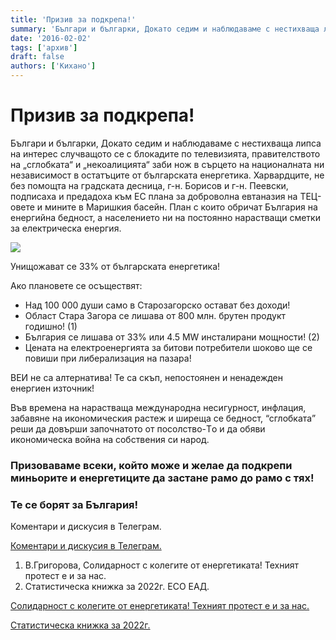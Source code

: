 ```yaml
---
title: 'Призив за подкрепа!'
summary: 'Българи и българки, Докато седим и наблюдаваме с нестихваща липса на интерес случващото се с блокадите по телевизията, правителството на „сглобката“ и...'
date: '2016-02-02'
tags: ['архив']
draft: false
authors: ['Кихано']
---
```


# Призив за подкрепа!

Българи и българки,
Докато седим и наблюдаваме с нестихваща липса на интерес случващото се с блокадите по телевизията, правителството на „сглобката“ и „некоалицията“ заби нож в сърцето на националната ни независимост в остатъците от българската енергетика. Харвардците, не без помощта на градската десница, г-н. Борисов и г-н. Пеевски, подписаха и предадоха към ЕС плана за доброволна евтаназия на ТЕЦ-овете и мините в Маришкия басейн. План с които обричат България на енергийна бедност, а населението ни на постоянно нарастващи сметки за електрическа енергия.

![](/static/images/DialElektro.png)

Унищожават се 33% от българската енергетика!

Ако плановете се осъществят:

- Над 100 000 души само в Старозагорско остават без доходи!
- Област Стара Загора се лишава от 800 млн. брутен продукт годишно! (1)
- България се лишава от 33% или 4.5 MW инсталирани мощности! (2)
- Цената на електроенергията за битови потребители шоково ще се повиши при либерализация на пазара!

ВЕИ не са алтернатива! Те са скъп, непостоянен и ненадежден енергиен източник!

Във времена на нарастваща международна несигурност, инфлация, забавяне на икономическия растеж и ширеща се бедност, “сглобката” реши да довърши започнатото от посолство-Tо и да обяви икономическа война на собствения си народ.

### Призоваваме всеки, който може и желае да подкрепи миньорите и енергетиците да застане рамо до рамо с тях!

### Те се борят за България!

Коментари и дискусия в Телеграм.

[Коментари и дискусия в Телеграм.](https://t.me/antipropagandaEU/13)

1. В.Григорова, Солидарност с колегите от енергетиката! Техният протест е и за нас.
2. Статистическа книжка за 2022г. ЕСО ЕАД.

[Солидарност с колегите от енергетиката! Техният протест е и за нас.](https://vanyagrigorova.eu/aktualno/tpost/gbl90hg3z1-solidarnost-s-kolegite-ot-energetikata-t)

[Статистическа книжка за 2022г.](https://www.eso.bg/fileObj.php?oid=4528)
